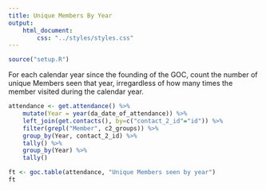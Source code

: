 ```yaml
---
title: Unique Members By Year
output:
    html_document:
        css: "../styles/styles.css"
---
```

```r
source("setup.R")
```
For each calendar year since the founding of the GOC, count the number of unique Members seen that year, irregardless of how many times the member visited during the calendar year.
```r
attendance <- get.attendance() %>%
    mutate(Year = year(da_date_of_attendance)) %>%
    left_join(get.contacts(), by=c("contact_2_id"="id")) %>%
    filter(grepl("Member", c2_groups)) %>%
    group_by(Year, contact_2_id) %>%
    tally() %>%
    group_by(Year) %>%
    tally()

ft <- goc.table(attendance, "Unique Members seen by year")
ft
```